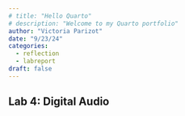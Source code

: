 ```yaml
---
# title: "Hello Quarto"
# description: "Welcome to my Quarto portfolio"
author: "Victoria Parizot"
date: "9/23/24"
categories:
  - reflection
  - labreport
draft: false
---
```

## Lab 4: Digital Audio


